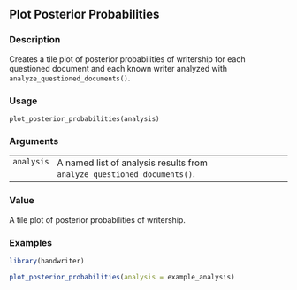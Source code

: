 ## Plot Posterior Probabilities {.unnumbered}


### Description

Creates a tile plot of posterior probabilities of writership for each
questioned document and each known writer analyzed with
<code>analyze_questioned_documents()</code>.



### Usage

<pre><code class='language-R'>plot_posterior_probabilities(analysis)
</code></pre>


### Arguments

<table>
<tr><td style = "white-space: nowrap; font-family: monospace; vertical-align: top"><code id="analysis">analysis</code></td>
<td>
A named list of analysis results from <code>analyze_questioned_documents()</code>.
</td></tr>
</table>


### Value

A tile plot of posterior probabilities of writership.



### Examples
```r
library(handwriter)

plot_posterior_probabilities(analysis = example_analysis)



```

